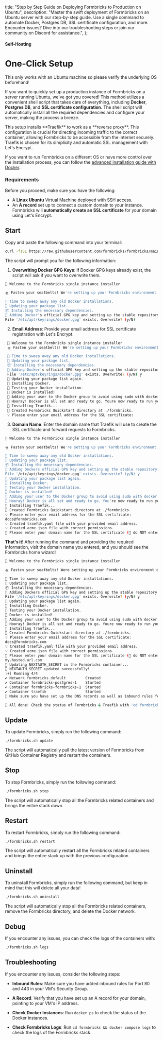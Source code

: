   title: "Step by Step Guide on Deploying Formbricks to Production on Ubuntu",
  description:
    "Master the swift deployment of Formbricks on an Ubuntu server with our step-by-step guide. Use a single command to automate Docker, Postgres DB, SSL certificate configuration, and more. Encounter issues? Dive into our troubleshooting steps or join our community on Discord for assistance.",
};

#### Self-Hosting

# One-Click Setup

<Note>This only works with an Ubuntu machine so please verify the underlying OS beforehand!</Note>

If you want to quickly set up a production instance of Formbricks on a server running Ubuntu, we've got you covered! This method utilizes a convenient shell script that takes care of everything, including **Docker**, **Postgres DB**, and **SSL certificate configuration**. The shell script will automatically install all the required dependencies and configure your server, making the process a breeze.

<Note>
  This setup installs **Traefik** to work as a **reverse proxy**. This configuration is crucial for directing
  incoming traffic to the correct container, allowing Formbricks to be accessible from the internet securely.
  Traefik is chosen for its simplicity and automatic SSL management with Let's Encrypt.
</Note>

If you want to run Formbricks on a different OS or have more control over the installation process, you can follow the [advanced installation guide with Docker](/self-hosting/docker).

### Requirements

Before you proceed, make sure you have the following:

- A **Linux Ubuntu** Virtual Machine deployed with SSH access.
- An **A record** set up to connect a custom domain to your instance. Formbricks will **automatically create an SSL certificate** for your domain using Let's Encrypt.

## Start

Copy and paste the following command into your terminal:

<Col>
<CodeGroup title="Single Command to deploy Formbricks">

```bash
curl -fsSL https://raw.githubusercontent.com/formbricks/formbricks/main/docker/formbricks.sh -o formbricks.sh && chmod +x formbricks.sh && ./formbricks.sh install
```

</CodeGroup>
</Col>

The script will prompt you for the following information:

1. **Overwriting Docker GPG Keys**: If Docker GPG keys already exist, the script will ask if you want to overwrite them.

<Col>
<CodeGroup title="Docker GPG Keys Overwrite Prompt">

```bash
🧱 Welcome to the Formbricks single instance installer

🛸 Fasten your seatbelts! We're setting up your Formbricks environment on your Ubuntu 22.04.2 LTS server.

🧹 Time to sweep away any old Docker installations.
🔄 Updating your package list.
📦 Installing the necessary dependencies.
🔑 Adding Docker's official GPG key and setting up the stable repository.
File '/etc/apt/keyrings/docker.gpg' exists. Overwrite? (y/N)
```

</CodeGroup>
</Col>

2. **Email Address**: Provide your email address for SSL certificate registration with Let's Encrypt.

<Col>
<CodeGroup title="Email Prompt">

```bash
 🧱 Welcome to the Formbricks single instance installer
 🛸 Fasten your seatbelts! We're setting up your Formbricks environment on your Ubuntu 22.04.2 LTS server.

 🧹 Time to sweep away any old Docker installations.
 🔄 Updating your package list.
 📦 Installing the necessary dependencies.
 🔑 Adding Docker's official GPG key and setting up the stable repository.
 File '/etc/apt/keyrings/docker.gpg' exists. Overwrite? (y/N) y
 🔄 Updating your package list again.
 🐳 Installing Docker.
 🚀 Testing your Docker installation.
 🎉 Docker is installed!
 🐳 Adding your user to the Docker group to avoid using sudo with docker commands.
 🎉 Hooray! Docker is all set and ready to go. Youre now ready to run your Formbricks instance!
 🚗 Installing Traefik...
 📁 Created Formbricks Quickstart directory at ./formbricks.
 💡 Please enter your email address for the SSL certificate:
```

</CodeGroup>
</Col>

3. **Domain Name**: Enter the domain name that Traefik will use to create the SSL certificate and forward requests to Formbricks.

<Col>
<CodeGroup title="Domain Name for SSL certificate Prompt">

```bash
🧱 Welcome to the Formbricks single instance installer

🛸 Fasten your seatbelts! We're setting up your Formbricks environment on your Ubuntu 22.04.2 LTS server.

🧹 Time to sweep away any old Docker installations.
🔄 Updating your package list.
📦 Installing the necessary dependencies.
🔑 Adding Dockers official GPG key and setting up the stable repository.
File '/etc/apt/keyrings/docker.gpg' exists. Overwrite? (y/N) y
🔄 Updating your package list again.
🐳 Installing Docker.
🚀 Testing your Docker installation.
🎉 Docker is installed!
🐳 Adding your user to the Docker group to avoid using sudo with docker commands.
🎉 Hooray! Docker is all set and ready to go. You're now ready to run your Formbricks instance!
🚗 Installing Traefik...
📁 Created Formbricks Quickstart directory at ./formbricks.
💡 Please enter your email address for the SSL certificate:
docs@formbricks.com
💡 Created traefik.yaml file with your provided email address.
💡 Created acme.json file with correct permissions.
🔗 Please enter your domain name for the SSL certificate (🚨 do NOT enter the protocol (http/https/etc)):
```

</CodeGroup>
</Col>

**That's it**! After running the command and providing the required information, visit the domain name you entered, and you should see the Formbricks home wizard!

<Col>
<CodeGroup title="Successfully setup Formbricks on your Ubuntu machine">

```bash
🧱 Welcome to the Formbricks single instance installer

🛸 Fasten your seatbelts! Were setting up your Formbricks environment on your Ubuntu 22.04.2 LTS server.

🧹 Time to sweep away any old Docker installations.
🔄 Updating your package list.
📦 Installing the necessary dependencies.
🔑 Adding Dockers official GPG key and setting up the stable repository.
File '/etc/apt/keyrings/docker.gpg' exists. Overwrite? (y/N) y
🔄 Updating your package list again.
🐳 Installing Docker.
🚀 Testing your Docker installation.
🎉 Docker is installed!
🐳 Adding your user to the Docker group to avoid using sudo with docker commands.
🎉 Hooray! Docker is all set and ready to go. Youre now ready to run your Formbricks instance!
🚗 Installing Traefik...
📁 Created Formbricks Quickstart directory at ./formbricks.
💡 Please enter your email address for the SSL certificate:
docs@formbricks.com
💡 Created traefik.yaml file with your provided email address.
💡 Created acme.json file with correct permissions.
🔗 Please enter your domain name for the SSL certificate (🚨 do NOT enter the protocol (http/https/etc)):
my.hosted.url.com
🚙 Updating NEXTAUTH_SECRET in the Formbricks container...
🚗 NEXTAUTH_SECRET updated successfully!
[+] Running 4/4
✔ Network formbricks_default         Created                                                                                                                                                                                           0.1s
✔ Container formbricks-postgres-1    Started                                                                                                                                                                                           0.5s
✔ Container formbricks-formbricks-1  Started                                                                                                                                                                                           0.7s
✔ Container traefik                  Started                                                                                                                                                                                           1.1s
🚨 Make sure you have set up the DNS records as well as inbound rules for the domain name and IP address of this instance.

🎉 All done! Check the status of Formbricks & Traefik with 'cd formbricks && sudo docker compose ps.'
```

</CodeGroup>
</Col>

## Update

To update Formbricks, simply run the following command:

<Col>
<CodeGroup title="Update Formbricks">

```bash
./formbricks.sh update
```

</CodeGroup>
</Col>

The script will automatically pull the latest version of Formbricks from GitHub Container Registry and restart the containers.

## Stop

To stop Formbricks, simply run the following command:

<Col>
<CodeGroup title="Stop Formbricks">

```bash
./formbricks.sh stop
```

</CodeGroup>
</Col>

The script will automatically stop all the Formbricks related containers and brings the entire stack down.

## Restart

To restart Formbricks, simply run the following command:

<Col>
<CodeGroup title="Restart Formbricks">

```bash
./formbricks.sh restart
```

</CodeGroup>
</Col>

The script will automatically restart all the Formbricks related containers and brings the entire stack up with the previous configuration.

## Uninstall

To uninstall Formbricks, simply run the following command, but keep in mind that this will delete all your data!

<Col>
<CodeGroup title="Uninstall Formbricks">

```bash
./formbricks.sh uninstall
```

</CodeGroup>
</Col>

The script will automatically stop all the Formbricks related containers, remove the Formbricks directory, and delete the Docker network.

## Debug

If you encounter any issues, you can check the logs of the containers with:

<Col>
<CodeGroup title="Check logs of the container">

```bash
./formbricks.sh logs
```

</CodeGroup>
</Col>

## Troubleshooting

If you encounter any issues, consider the following steps:

- **Inbound Rules**: Make sure you have added inbound rules for Port 80 and 443 in your VM's Security Group.

- **A Record**: Verify that you have set up an A record for your domain, pointing to your VM's IP address.

- **Check Docker Instances**: Run `docker ps` to check the status of the Docker instances.

- **Check Formbricks Logs**: Run `cd formbricks && docker compose logs` to check the logs of the Formbricks stack.
